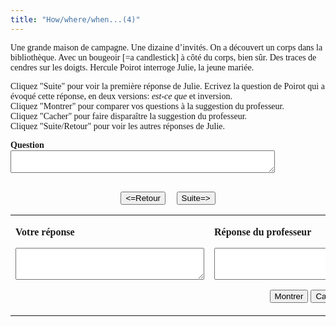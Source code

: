 ```yaml
---
title: "How/where/when...(4)"
---
```

<head>
  <style>
    body {
      font-family: Garamond, serif;
    }
  </style>
</head>

Une grande maison de campagne. Une dizaine d'invités. On a découvert un corps dans la bibliothèque. Avec un bougeoir [=a candlestick] à côté du corps, bien sûr. Des traces de cendres sur les doigts. Hercule Poirot interroge Julie, la jeune mariée. 

Cliquez &quot;Suite&quot; pour voir la  premi&egrave;re réponse de Julie. Ecrivez la question de Poirot qui a évoqué cette réponse, en deux versions: *est-ce que* et inversion. <br>
Cliquez &quot;Montrer&quot; pour comparer vos questions &agrave; la suggestion du professeur.<br>
Cliquez &quot;Cacher&quot; pour faire dispara&icirc;tre la suggestion du professeur. <br />
Cliquez &quot;Suite/Retour&quot; pour voir les autres réponses de Julie.<br>

  <form name="qbox" action="" method="post">
    <p>
      <b>Question</b><br />
      <textarea name="q" rows="2" wrap="virtual" cols="50"></textarea>
    </p>
    <center>
      <br>
      <button onClick="begin(-1)" type="button">&lt;=Retour</button>
      &nbsp; &nbsp;
      <button onClick="begin(1)" type="button">Suite=&gt;</button>
      <br />

    </center>
  </form>

  <table width="80%" border="0" align="center">
    <tbody>
      <tr>
        <td valign="top" width="236">
          <p>
            <b>Votre réponse</b>
          </p>
          <form name="Sinput" action="" method="post">
            <p>
              <textarea name="Content" rows="3" wrap="virtual" cols="35"></textarea>
            </p>
          </form>
        </td>
        <td valign="top" width="308">
          <p>
            <b>Réponse du professeur</b>
          </p>
          <form name="feedback" action="" method="post">
            <p>
              <textarea name="fb" rows="3" wrap="virtual" cols="35"></textarea>
            </p>
          </form>
          <form name="Check" action="" method="post">
            <center>
              <button onClick="checkAnswer()" type="button">Montrer</button>
              <button onClick="hideAnswer()" type="button">Cacher</button>
            </center>
          </form>
        </td>
      </tr>
    </tbody>
  </table>

<SCRIPT language=Javascript><!--//
//  This code is based on a script by Marmoe Soemarmo.  
//  Dan Beeby modified it and wrote the creation interface, JavaScripts, and Perl Scripts.
//  http://lang.swarthmore.edu/mellon -- dbeeby@haverford.edu.
//  Content by Alison Murray Levine, University of Virginia, alevine@virginia.edu.
//  You may borrow and modify these scripts, but please give credit where credit is due.
	var Question= new Array();
	var Answer= new Array();
//---------------------DATA--------------------

Question[1]="J'ai quitté le salon à 17h parce que je voulais fumer une cigarette.";Question[2]="Je suis allée sur la véranda, devant la maison.";Question[3]="J'ai passé un quart d'heure dehors.";Question[4]="Je suis revenue à 17h15.";Question[5]="J'ai vu la lumière dans la bibliothèque à 17h10.";Question[6]="J'ai dit cela parce que vous me faites peur, Monsieur Poirot.";Question[7]="Je suis innocente, je vous le jure! Mais je ne fume pas. Je suis sortie pour rencontrer mon amant, le jardinier, qui m'attendait derrière les rosiers.";

Answer[1]="Pourquoi est-ce que vous avez quitté le salon à 17h? * Pourquoi avez-vous quitté le salon à 17h?";Answer[2]="Où êtes-vous allée? * Où est-ce que vous êtes allée?";Answer[3]="Combien de temps avez-vous passé dehors? * Combien de temps est-ce que vous avez passé dehors?";Answer[4]="A quelle heure est-ce que vous êtes revenue? * A quelle heure êtes-vous revenue?";Answer[5]="Quand avez-vous vu la lumière dans la bibliothèque? * Quand est-ce que vous avez vu la lumière dans la bibliothèque?";Answer[6]="Pourquoi avez-vous dit cela? * Pourquoi est-ce que vous avez dit cela? Je ne vous ai pas dit qu'il y avait une lumière dans la bibliothèque!";Answer[7]="Même Poirot ne sait pas quoi dire!";

//-------------------END DATA-------------


  var NextQ = 0;
  var QN = 0;

  function begin(QN) {
    NextQ = NextQ + QN;
    if (Question[NextQ] == null) {
      alert("Il n’y a plus de questions. Cliquez sur suite/retour pour revoir les questions.");
    }
    document.feedback.fb.value = "";
    document.Sinput.Content.value = "";
    document.qbox.q.value = Question[NextQ];
  }

  function checkAnswer() {
    if (document.Sinput.Content.value === "") {
      document.feedback.fb.value = "Essayez de répondre à la question avant de voir la réponse du professeur.";
    } else {
      document.feedback.fb.value = Answer[NextQ];
    }
  }

  function hideAnswer() {
    document.feedback.fb.value = "";
  }
  //-->
</script>
